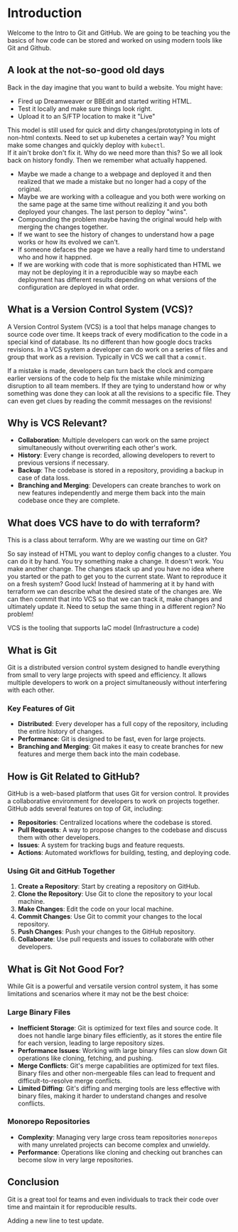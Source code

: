 # Introduction
 
Welcome to the Intro to Git and GitHub.  We are going to be teaching you the basics of how code can be stored and worked on using modern tools like Git and Github.

## A look at the not-so-good old days
Back in the day imagine that you want to build a website.  You might have:
- Fired up Dreamweaver or BBEdit and started writing HTML. 
- Test it locally and make sure things look right.
- Upload it to an S/FTP location to make it "Live"

This model is still used for quick and dirty changes/prototyping in lots of non-html contexts. Need to set up kubenetes a certain way? You might make some changes and quickly deploy with `kubectl`.  
If it ain't broke don't fix it.  Why do we need more than this?  So we all look back on history fondly.  Then we remember what actually happened. 
- Maybe we made a change to a webpage and deployed it and then realized that we made a mistake but no longer had a copy of the original.  
- Maybe we are working with a colleague and you both were working on the same page at the same time without realizing it and you both deployed your changes.  The last person to deploy "wins". 
- Compounding the problem maybe having the original would help with merging the changes together.  
- If we want to see the history of changes to understand how a page works or how its evolved we can't.
- If someone defaces the page we have a really hard time to understand who and how it happned.
- If we are working with code that is more sophisticated than HTML we may not be deploying it in a reproducible way so maybe each deployment has different results depending on what versions of the configuration are deployed in what order.  

## What is a Version Control System (VCS)?
A Version Control System (VCS) is a tool that helps manage changes to source code over time. It keeps track of every modification to the code in a special kind of database. Its no different than how google docs tracks revisions.
In a VCS system a developer can do work on a series of files and group that work as a revision.  Typically in VCS we call that a `commit`.

If a mistake is made, developers can turn back the clock and compare earlier versions of the code to help fix the mistake while minimizing disruption to all team members.  If they are tying to understand how or why something was done they can look at all the revisions to a specific file.  They can even get clues by reading the commit messages on the revisions!

## Why is VCS Relevant?

- **Collaboration**: Multiple developers can work on the same project simultaneously without overwriting each other's work.
- **History**: Every change is recorded, allowing developers to revert to previous versions if necessary.
- **Backup**: The codebase is stored in a repository, providing a backup in case of data loss.
- **Branching and Merging**: Developers can create branches to work on new features independently and merge them back into the main codebase once they are complete.

## What does VCS have to do with terraform? 
This is a class about terraform.  Why are we wasting our time on Git? 

So say instead of HTML you want to deploy config changes to a cluster.  You can do it by hand.  You try something make a change. It doesn't work. You make another change.  The changes stack up and you have no idea where you started or the path to get you to the current state. Want to reproduce it on a fresh system?  Good luck!
Instead of hammering at it by hand with terraform we can describe what the desired state of the changes are.  We can then commit that into VCS so that we can track it, make changes and ultimately update it. Need to setup the same thing in a different region?  No problem! 

VCS is the tooling that supports IaC model (Infrastructure a code)


## What is Git
Git is a distributed version control system designed to handle everything from small to very large projects with speed and efficiency. It allows multiple developers to work on a project simultaneously without interfering with each other.

### Key Features of Git

- **Distributed**: Every developer has a full copy of the repository, including the entire history of changes.
- **Performance**: Git is designed to be fast, even for large projects.
- **Branching and Merging**: Git makes it easy to create branches for new features and merge them back into the main codebase.

## How is Git Related to GitHub?

GitHub is a web-based platform that uses Git for version control. It provides a collaborative environment for developers to work on projects together. GitHub adds several features on top of Git, including:

- **Repositories**: Centralized locations where the codebase is stored.
- **Pull Requests**: A way to propose changes to the codebase and discuss them with other developers.
- **Issues**: A system for tracking bugs and feature requests.
- **Actions**: Automated workflows for building, testing, and deploying code.

### Using Git and GitHub Together

1. **Create a Repository**: Start by creating a repository on GitHub.
2. **Clone the Repository**: Use Git to clone the repository to your local machine.
3. **Make Changes**: Edit the code on your local machine.
4. **Commit Changes**: Use Git to commit your changes to the local repository.
5. **Push Changes**: Push your changes to the GitHub repository.
6. **Collaborate**: Use pull requests and issues to collaborate with other developers.

## What is Git Not Good For?

While Git is a powerful and versatile version control system, it has some limitations and scenarios where it may not be the best choice:

### Large Binary Files

- **Inefficient Storage**: Git is optimized for text files and source code. It does not handle large binary files efficiently, as it stores the entire file for each version, leading to large repository sizes.
- **Performance Issues**: Working with large binary files can slow down Git operations like cloning, fetching, and pushing.
- **Merge Conflicts**: Git's merge capabilities are optimized for text files. Binary files and other non-mergeable files can lead to frequent and difficult-to-resolve merge conflicts.
- **Limited Diffing**: Git's diffing and merging tools are less effective with binary files, making it harder to understand changes and resolve conflicts.

### Monorepo Repositories
- **Complexity**: Managing very large cross team repositories `monorepos` with many unrelated projects can become complex and unwieldy.
- **Performance**: Operations like cloning and checking out branches can become slow in very large repositories.

## Conclusion 
Git is a great tool for teams and even individuals to track their code over time and maintain it for reproducible results.

Adding a new line to test update.